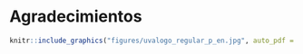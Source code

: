 # Agradecimientos {-}
\chaptermark{Acknowledgments}

```r

knitr::include_graphics("figures/uvalogo_regular_p_en.jpg", auto_pdf = TRUE)
```
